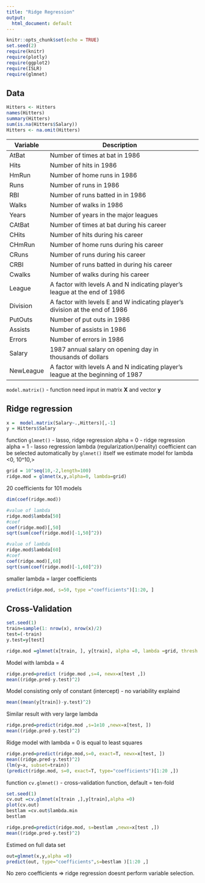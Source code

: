 ```yaml
---
title: "Ridge Regression"
output:
  html_document: default
---
```


```r
knitr::opts_chunk$set(echo = TRUE)
set.seed(2)
require(knitr)
require(plotly)
require(ggplot2)
require(ISLR)
require(glmnet)
```

## Data 

```r
Hitters <- Hitters
names(Hitters)
summary(Hitters)
sum(is.na(Hitters$Salary))
Hitters <- na.omit(Hitters)
```

| Variable   | Description                                                                         |   |
|------------|-------------------------------------------------------------------------------------|---|
| AtBat      |  Number of times at bat in 1986                                                     |   |
| Hits       |  Number of hits in 1986                                                             |   |
| HmRun      |  Number of home runs in 1986                                                        |   |
| Runs       |  Number of runs in 1986                                                             |   |
| RBI        |  Number of runs batted in in 1986                                                   |   |
| Walks      |  Number of walks in 1986                                                            |   |
| Years      |  Number of years in the major   leagues                                             |   |
| CAtBat     |  Number of times at bat during his   career                                         |   |
| CHits      |  Number of hits during his career                                                   |   |
| CHmRun     |  Number of home runs during his   career                                            |   |
| CRuns      |  Number of runs during his career                                                   |   |
| CRBI       |  Number of runs batted in during   his career                                       |   |
| Cwalks     |  Number of walks during his career                                                  |   |
| League     |  A factor with levels A and N   indicating player’s league at the end of 1986       |   |
| Division   |  A factor with levels E and W   indicating player’s division at the end of 1986     |   |
| PutOuts    |  Number of put outs in 1986                                                         |   |
| Assists    |  Number of assists in 1986                                                          |   |
| Errors     |  Number of errors in 1986                                                           |   |
| Salary     |  1987 annual salary on opening day   in thousands of dollars                        |   |
| NewLeague  |  A factor with levels A and N   indicating player’s league at the beginning of 1987 |   |



`model.matrix()` - function need input in matrix $\mathbf{X}$ and vector $\mathbf{y}$

## Ridge regression

```r
x =  model.matrix(Salary~.,Hitters)[,-1]
y = Hitters$Salary
```


function `glmnet()` - lasso, ridge regression
alpha = 0 - ridge regression
alpha = 1 - lasso regression
lambda (regularization/penality) coefficient can be selected automatically by `glmnet()` itself
we estimate model for lambda <0, 10^10,> 

```r
grid = 10^seq(10,-2,length=100)
ridge.mod = glmnet(x,y,alpha=0, lambda=grid)
```

20 coefficients for 101 models

```r
dim(coef(ridge.mod))
```

```r
#value of lambda
ridge.mod$lambda[50]
#coef
coef(ridge.mod)[,50]
sqrt(sum(coef(ridge.mod)[-1,50]^2))
```

```r
#value of lambda
ridge.mod$lambda[60]
#coef
coef(ridge.mod)[,60]
sqrt(sum(coef(ridge.mod)[-1,60]^2))
```

smaller lambda = larger coefficients

```r
predict(ridge.mod, s=50, type ="coefficients")[1:20, ]
```

## Cross-Validation


```r
set.seed(1)
train=sample(1: nrow(x), nrow(x)/2)
test=(-train)
y.test=y[test]
```


```r
ridge.mod =glmnet(x[train, ], y[train], alpha =0, lambda =grid, thresh =1e-12)
```

Model with lambda = 4
```r
ridge.pred=predict (ridge.mod ,s=4, newx=x[test ,])
mean((ridge.pred-y.test)^2)
```

Model consisting only of constant (intercept) - no variability explaind 
```r
mean((mean(y[train])-y.test)^2)
```

Similar result with very large lambda 
```r
ridge.pred=predict(ridge.mod ,s=1e10 ,newx=x[test, ])
mean((ridge.pred-y.test)^2)
```

Ridge model with lambda = 0 is equal to least squares
```r
ridge.pred=predict(ridge.mod,s=0, exact=T, newx=x[test, ])
mean((ridge.pred-y.test)^2)
(lm(y∼x, subset=train))
(predict(ridge.mod, s=0, exact=T, type="coefficients")[1:20 ,])
```

function `cv.glmnet()` - cross-validation function, default = ten-fold

```r
set.seed(1)
cv.out =cv.glmnet(x[train ,],y[train],alpha =0)
plot(cv.out)
bestlam =cv.out$lambda.min
bestlam
```

```r
ridge.pred=predict(ridge.mod, s=bestlam ,newx=x[test ,])
mean((ridge.pred-y.test)^2)
```

Estimed on full data set

```r
out=glmnet(x,y,alpha =0)
predict(out, type="coefficients",s=bestlam )[1:20 ,]
```

No zero coefficients => ridge regression doesnt perform variable selection.